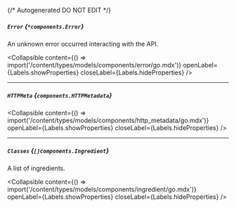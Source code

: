 {/* Autogenerated DO NOT EDIT  */}

##### `Error` *{`*components.Error`}*
An unknown error occurred interacting with the API.

<Collapsible content={() => import('/content/types/models/components/error/go.mdx')} openLabel={Labels.showProperties} closeLabel={Labels.hideProperties} />


---
##### `HTTPMeta` *{`components.HTTPMetadata`}*

<Collapsible content={() => import('/content/types/models/components/http_metadata/go.mdx')} openLabel={Labels.showProperties} closeLabel={Labels.hideProperties} />


---
##### `Classes` *{`[]components.Ingredient`}*
A list of ingredients.

<Collapsible content={() => import('/content/types/models/components/ingredient/go.mdx')} openLabel={Labels.showProperties} closeLabel={Labels.hideProperties} />



